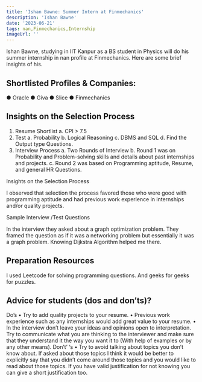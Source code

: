 ---
title: 'Ishan Bawne: Summer Intern at Finmechanics'
description: 'Ishan Bawne'
date: '2023-06-21'
tags: nan,Finmechanics,Internship
imageUrl: ''
---

Ishan Bawne, studying in IIT Kanpur as a BS student in Physics will do
his summer internship in nan profile at Finmechanics. Here are some brief
insights of his.

## Shortlisted Profiles & Companies:
● Oracle
● Giva
● Slice
● Finmechanics

## Insights on the Selection Process
1. Resume Shortlist
a. CPI > 7.5
2. Test
a. Probability
b. Logical Reasoning
c. DBMS and SQL
d. Find the Output type Questions.
3. Interview Process
a. Two Rounds of Interview
b. Round 1 was on Probability and Problem-solving skills
and details about past internships and projects.
c. Round 2 was based on Programming aptitude, Resume,
and general HR Questions.

Insights on the
Selection Process

I observed that selection the process favored those who were good with
programming aptitude and had previous work experience in internships
and/or quality projects.

Sample Interview
/Test Questions

In the interview they asked about a graph optimization problem. They
framed the question as if it was a networking problem but essentially it
was a graph problem. Knowing Dijkstra Algorithm helped me there.

##  Preparation Resources
I used Leetcode for solving programming questions. And geeks for geeks for puzzles.

## Advice for students (dos and don’ts)? 
Do’s
• Try to add quality projects to your resume.
• Previous work experience such as any internships would add great value to your
resume.
• In the interview don’t leave your ideas and opinions open to interpretation. Try to
communicate what you are thinking to the interviewer and make sure that they
understand it the way you want it to (With help of examples or by any other means).
Don’t’ ‘s
• Try to avoid talking about topics you don’t know about. If asked about those topics I
think it would be better to explicitly say that you didn’t come around those topics and
you would like to read about those topics. If you have valid justification for not knowing
you can give a short justification too.

